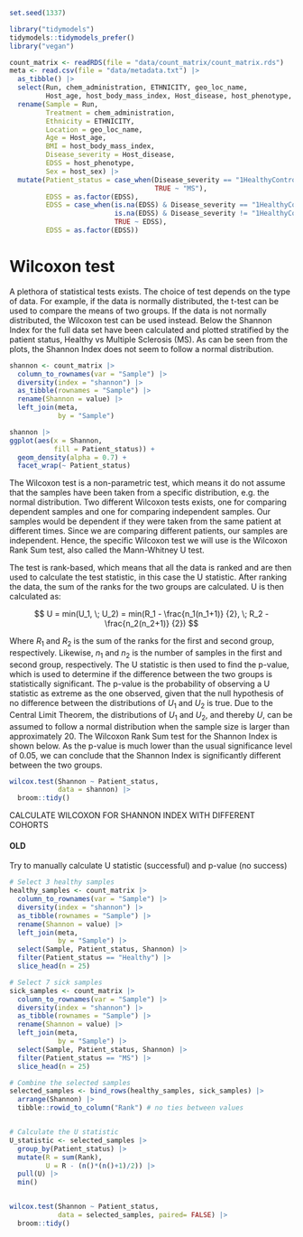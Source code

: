 ```r
set.seed(1337)

library("tidymodels")
tidymodels::tidymodels_prefer()
library("vegan")

count_matrix <- readRDS(file = "data/count_matrix/count_matrix.rds")
meta <- read.csv(file = "data/metadata.txt") |> 
  as_tibble() |>
  select(Run, chem_administration, ETHNICITY, geo_loc_name,
         Host_age, host_body_mass_index, Host_disease, host_phenotype, host_sex) |> 
  rename(Sample = Run,
         Treatment = chem_administration,
         Ethnicity = ETHNICITY,
         Location = geo_loc_name,
         Age = Host_age,
         BMI = host_body_mass_index,
         Disease_severity = Host_disease,
         EDSS = host_phenotype,
         Sex = host_sex) |>
  mutate(Patient_status = case_when(Disease_severity == "1HealthyControl" ~ "Healthy",
                                    TRUE ~ "MS"),
         EDSS = as.factor(EDSS),
         EDSS = case_when(is.na(EDSS) & Disease_severity == "1HealthyControl" ~ "-1",
                          is.na(EDSS) & Disease_severity != "1HealthyControl" ~ "Unknown",
                          TRUE ~ EDSS),
         EDSS = as.factor(EDSS))
```

# Wilcoxon test
A plethora of statistical tests exists. The choice of test depends on the type of data. For example, if the data is normally distributed, the t-test can be used to compare the means of two groups. If the data is not normally distributed, the Wilcoxon test can be used instead. Below the Shannon Index for the full data set have been calculated and plotted stratified by the patient status, Healthy vs Multiple Sclerosis (MS). As can be seen from the plots, the Shannon Index does not seem to follow a normal distribution.

```r
shannon <- count_matrix |>
  column_to_rownames(var = "Sample") |>
  diversity(index = "shannon") |> 
  as_tibble(rownames = "Sample") |> 
  rename(Shannon = value) |> 
  left_join(meta,
            by = "Sample")

shannon |>
ggplot(aes(x = Shannon,
           fill = Patient_status)) +
  geom_density(alpha = 0.7) +
  facet_wrap(~ Patient_status)
```

The Wilcoxon test is a non-parametric test, which means it do not assume that the samples have been taken from a specific distribution, e.g. the normal distribution. Two different Wilcoxon tests exists, one for comparing dependent samples and one for comparing independent samples. Our samples would be dependent if they were taken from the same patient at different times. Since we are comparing different patients, our samples are independent. Hence, the specific Wilcoxon test we will use is the Wilcoxon Rank Sum test, also called the Mann-Whitney U test.

The test is rank-based, which means that all the data is ranked and are then used to calculate the test statistic, in this case the U statistic. After ranking the data, the sum of the ranks for the two groups are calculated. U is then calculated as:

$$
U = min(U_1, \; U_2) = min(R_1 - \frac{n_1(n_1+1)} {2}, \; R_2 - \frac{n_2(n_2+1)} {2})
$$

Where $R_1$ and $R_2$ is the sum of the ranks for the first and second group, respectively. Likewise, $n_1$ and $n_2$ is the number of samples in the first and second group, respectively. The U statistic is then used to find the p-value, which is used to determine if the difference between the two groups is statistically significant. The p-value is the probability of observing a U statistic as extreme as the one observed, given that the null hypothesis of no difference between the distributions of $U_1$ and $U_2$ is true. Due to the Central Limit Theorem, the distributions of $U_1$ and $U_2$, and thereby $U$, can be assumed to follow a normal distribution when the sample size is larger than approximately 20. The Wilcoxon Rank Sum test for the Shannon Index is shown below. As the p-value is much lower than the usual significance level of 0.05, we can conclude that the Shannon Index is significantly different between the two groups.

```r
wilcox.test(Shannon ~ Patient_status,
            data = shannon) |> 
  broom::tidy()
```




CALCULATE WILCOXON FOR SHANNON INDEX WITH DIFFERENT COHORTS




#### OLD ####
Try to manually calculate U statistic (successful) and p-value (no success)
```r
# Select 3 healthy samples
healthy_samples <- count_matrix |>
  column_to_rownames(var = "Sample") |>
  diversity(index = "shannon") |> 
  as_tibble(rownames = "Sample") |> 
  rename(Shannon = value) |> 
  left_join(meta,
            by = "Sample") |> 
  select(Sample, Patient_status, Shannon) |>
  filter(Patient_status == "Healthy") |>
  slice_head(n = 25)

# Select 7 sick samples
sick_samples <- count_matrix |>
  column_to_rownames(var = "Sample") |>
  diversity(index = "shannon") |> 
  as_tibble(rownames = "Sample") |> 
  rename(Shannon = value) |> 
  left_join(meta,
            by = "Sample") |> 
  select(Sample, Patient_status, Shannon) |>
  filter(Patient_status == "MS") |>
  slice_head(n = 25)

# Combine the selected samples
selected_samples <- bind_rows(healthy_samples, sick_samples) |> 
  arrange(Shannon) |> 
  tibble::rowid_to_column("Rank") # no ties between values


# Calculate the U statistic
U_statistic <- selected_samples |>
  group_by(Patient_status) |>
  mutate(R = sum(Rank),
         U = R - (n()*(n()+1)/2)) |> 
  pull(U) |>
  min()


wilcox.test(Shannon ~ Patient_status,
            data = selected_samples, paired= FALSE) |> 
  broom::tidy()
```

